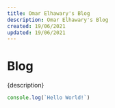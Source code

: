 ```yaml
---
title: Omar Elhawary's Blog
description: Omar Elhawary's Blog
created: 19/06/2021
updated: 19/06/2021
---
```


# Blog

{description}

```javascript filename=index.js highlight=2,4
console.log(`Hello World!`)
```
